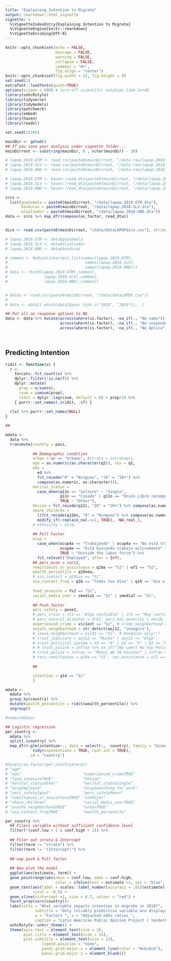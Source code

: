 ```yaml
---
title: "Explaining Intention to Migrate"
output: rmarkdown::html_vignette
vignette: >
  %\VignetteIndexEntry{Explaining Intention to Migrate}
  %\VignetteEngine{knitr::rmarkdown}
  %\VignetteEncoding{UTF-8}
---
```




```r
knitr::opts_chunk$set(echo = FALSE, 
                      message = FALSE, 
                      warning = FALSE, 
                      collapse = FALSE,
                      comment = "#>",
                      fig.align = "center")
knitr::opts_chunk$set(fig.width = 12, fig.height = 9)
set.seed(1)
extrafont::loadfonts(quiet=TRUE)
options(scipen = 999) # turn-off scientific notation like 1e+48
library(unhcRstyle)
library(tidyverse)
library(tidymodels)
library(patchwork)
library(embed)
library(haven)
library(readxl)

```





```r

set.seed(12345)

mainDir <- getwd()
## If you save your analysis under vignette folder...
mainDirroot <- substring(mainDir, 0 , nchar(mainDir) - 10)

# lapop.2019.GTM <- read.csv(paste0(mainDirroot, "/data-raw/lapop.2019.GTM.csv"), stringsAsFactors = TRUE)
# lapop.2018.SLV <- read.csv(paste0(mainDirroot, "/data-raw/lapop.2018.SLV.csv"), stringsAsFactors = TRUE)
# lapop.2018.HND <- read.csv(paste0(mainDirroot, "/data-raw/lapop.2018.HND.csv"), stringsAsFactors = TRUE)

# lapop.2019.GTM <- haven::read_dta(paste0(mainDirroot, "/data/lapop.2019.GTM.dta"))
# lapop.2018.SLV <- haven::read_dta(paste0(mainDirroot, "/data/lapop.2018.SLV.dta"))
# lapop.2018.HND <- haven::read_dta(paste0(mainDirroot, "/data/lapop.2018.HND.dta"))

srcs <-
  list(guatemala = paste0(mainDirroot, "/data/lapop.2019.GTM.dta"),
       honduras = paste0(mainDirroot, "/data/lapop.2018.SLV.dta"),
       elsalvador = paste0(mainDirroot, "/data/lapop.2018.HND.dta"))
data <- srcs %>% map_dfr(compose(as_factor, read_dta))


dico <- read.csv(paste0(mainDirroot, "/data/dataLAPOPdico.csv"), stringsAsFactors = TRUE)

# lapop.2019.GTM <- data$guatemala
# lapop.2018.SLV <- data$elsalvador
# lapop.2018.HND <- data$honduras

# common <- Reduce(intersect,list(names(lapop.2019.GTM),
#                                  names(lapop.2018.SLV),
#                                  names(lapop.2018.HND)))
# data <- rbind(lapop.2019.GTM[,common],
#                lapop.2018.SLV[,common],
#                lapop.2018.HND[,common])


# data1 <- read.csv(paste0(mainDirroot, "/data/dataLAPOP.csv"))
# 
# data <- data1[ which(data1$year %in% c("2018", "2019")),  ]

## Put all no response options to NA
data <- data %>% mutate(across(where(is.factor), ~na_if(., "No sabe")), 
                        across(where(is.factor), ~na_if(., "No responde")),
                        across(where(is.factor), ~na_if(., "No Aplica")))




```


 

## Predicting Intention

```r
ridit <- function(x) {
  r <-
    forcats::fct_count(x) %>%
    dplyr::filter(!is.na(f)) %>%
    dplyr::mutate(
      prop = n/sum(n),
      csum = cumsum(prop),
      ridit = dplyr::lag(csum, default = 0) + prop/2) %>%
    { purrr::set_names(.$ridit, .$f) }
  
  r[x] %>% purrr::set_names(NULL)
}
```


```r

##

mdata <-
  data %>%
  transmute(country = pais, 
            
            ## Demographic condition
            urban = ur == "Urbano", #strata = estratopri,
            age = as.numeric(as.character(q2)), sex = q1,
            edu =
              ed %>%
              fct_recode("0" = "Ninguno", "18" = "18+") %>%
              compose(as.numeric, as.character)(),
            marital_status = 
              case_when(q11n == "Soltero" ~ "Single",
                        q11n == "Casado" | q11n == "Unión Libre (acompañado)" ~ "Couple",
                        TRUE ~ "Other"),
            hhsize = fct_recode(q12c, "20" = "20+") %>% compose(as.numeric, as.character)(),
            share_children =
              ((fct_recode(q12bn, "0" = "Ninguno") %>% compose(as.numeric, as.character)())/hhsize) %>%
              modify_if(~replace_na(.>=1, TRUE), ~NA_real_),
            # ethnicity = etid,
            
            ## Pull Factor
            ocup = 
              case_when(ocup4a == "Trabajando" | ocup4a == "No está trabajando en este momento pero tiene trabajo" ~ "Employed",
                        ocup4a == "Está buscando trabajo activamente" ~ "Searching for work",
                        TRUE ~ "Outside the labor force") %>% 
              fct_relevel("Employed", after = Inf),
            ## perc_econ = soct2, 
            remittances_or_assistnace = q10a == "Sí" | wf1 == "Sí",
            wealth_percentile = q10new, 
            # usa_contact = q10cus == "Sí",
            usa_contact_freq = q16 == "Todos los días" | q16 == "Una o dos veces a la semana" | q16 == "Una o dos veces por mes",
            
            food_insecure = fs2 == "Sí",
            social_media_user = smedia1 == "Sí" | smedia7 == "Sí",
            
            ## Push factor
            perc_safety = pese2,
            # perc_trust = it1 == "Algo confiable" | it1 == "Muy confiable",
            # perc_natural_disaster = drk1, perc_env_severity = env2b,
            experienced_crime = vic1ext == "Sí", # crime_neighborhood = vicbar7 == "Sí",
            unsafe_neighborhood = str_detect(aoj11, "inseguro"),
            # leave_neighborhood = vic43 == "Sí", # Honduras only!!!
            # trust_judiciary = aoj12 == "Mucho" | aoj12 == "Algo",
            # trust_political_system = b3 == "4" | b3 == "5" | b3 == "6" | b3 == "Mucho",
            # # trust_police = infrax %>% na_if("[No Leer] No hay Policía/ No llegaría nunca"),
            # trust_police = infrax == "Menos de 10 minutos" | infrax == "Entre 10 y hasta 30 minutos",
            # recv_remittances = q10a == "Sí", rec_assistance = wf1 == "Sí",
            
            ## 

            intention = q14 == "Sí"
            )

mdata <- 
  mdata %>% 
  group_by(country) %>% 
  mutate(wealth_percentile = ridit(wealth_percentile)) %>% 
  ungroup()

#names(mdata)

## Logistic regression
per_country <-
  mdata %>%
  split(.$country) %>%
  map_dfr(~glm(intention~., data = select(., -country), family = "binomial") %>%
            tidy(exponentiate = TRUE, conf.int = TRUE),
          .id = "country")

#levels(as.factor(per_country$term))
# "age"                          
# "edu"                           "experienced_crimeTRUE"        
# "food_insecureTRUE"             "hhsize"                       
# "marital_statusOther"           "marital_statusSingle"         
# "ocupEmployed"                  "ocupSearching for work"       
# "perc_safetyIgual"              "perc_safetyMenor"             
# "remittances_or_assistnaceTRUE" "sexMujer"                     
# "share_children"                "social_media_userTRUE"        
# "unsafe_neighborhoodTRUE"       "urbanTRUE"                    
# "usa_contact_freqTRUE"          "wealth_percentile" 
```



```r
per_country %>% 
  ## Filers variable without sufficient confidence level
  filter(!(conf.low < 1 & conf.high > 1)) %>%
  
  ## Filer out strata & Intercept
  filter(term != "strata") %>%
  filter(term != "(Intercept)") %>%
  
  ## map push & Pull factor
  
  ## Now plot the model
  ggplot(aes(estimate, term)) + 
  geom_pointrange(aes(xmin = conf.low, xmax = conf.high, 
                      color = ifelse(test = estimate >1, yes = "blue",   no = "red"))) + 
  geom_text(aes(label = scales::label_number(accuracy = .01)(estimate)), 
            vjust = -0.5) +
  geom_vline(xintercept =1, size = 0.7, colour = "red") +
  facet_wrap(vars(country))+
  labs(title = "What variable impacts intention to migrate in 2018?", 
             subtitle = "Only reliably predictive variable are displayed.\n Red positive odds,Blue negative odds, Whiskers displays with 95% Confidence Interval ",
             y = "Factors ", x = "Adjusted odds ratios ",
             caption = "Latin American Public Opinion Project / Vanderbilt University") +
  unhcRstyle::unhcr_theme() +
  theme(axis.text = element_text(size = 2),
        plot.title = element_text(size = 15),
        plot.subtitle = element_text(size = 12),
                legend.position = "none",
                panel.grid.major.x = element_line(color = "#cbcbcb"), 
                panel.grid.major.y = element_blank()) 
```


